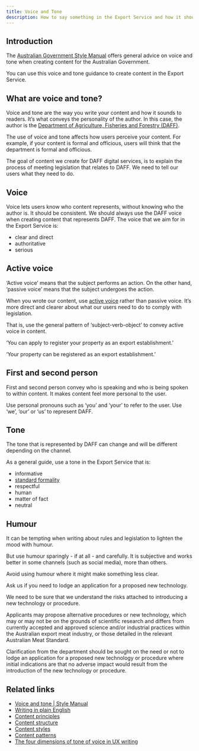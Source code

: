 ```yaml
---
title: Voice and Tone
description: How to say something in the Export Service and how it should sound to our users.
---
```


## Introduction

The [Australian Government Style Manual](https://www.stylemanual.gov.au/writing-and-designing-content/clear-language-and-writing-style/voice-and-tone) offers general advice on voice and tone when creating content for the Australian Government.

You can use this voice and tone guidance to create content in the Export Service.

## What are voice and tone?

Voice and tone are the way you write your content and how it sounds to readers. It’s what conveys the personality of the author. In this case, the author is the [Department of Agriculture, Fisheries and Forestry (DAFF)](https://www.agriculture.gov.au/).

The use of voice and tone affects how users perceive your content. For example, if your content is formal and officious, users will think that the department is formal and officious.

The goal of content we create for DAFF digital services, is to explain the process of meeting legislation that relates to DAFF. We need to tell our users what they need to do.

## Voice

Voice lets users know who content represents, without knowing who the author is. It should be consistent.
We should always use the DAFF voice when creating content that represents DAFF. The voice that we aim for in the Export Service is:

- clear and direct
- authoritative
- serious

## Active voice

‘Active voice’ means that the subject performs an action. On the other hand, ‘passive voice’ means that the subject undergoes the action.

When you wrote our content, use [active voice](https://www.stylemanual.gov.au/writing-and-designing-content/clear-language-and-writing-style/sentences) rather than passive voice. It’s more direct and clearer about what our users need to do to comply with legislation.

That is, use the general pattern of ‘subject-verb-object’ to convey active voice in content.

<DoHeading />

‘You can apply to register your property as an export establishment.’

<DontHeading />

‘Your property can be registered as an export establishment.’

## First and second person

First and second person convey who is speaking and who is being spoken to within content. It makes content feel more personal to the user.

Use personal pronouns such as ‘you’ and ‘your’ to refer to the user. Use ‘we’, ‘our’ or ‘us’ to represent DAFF.

## Tone

The tone that is represented by DAFF can change and will be different depending on the channel.

As a general guide, use a tone in the Export Service that is:

- informative
- [standard formality](https://www.stylemanual.gov.au/writing-and-designing-content/clear-language-and-writing-style/voice-and-tone)
- respectful
- human
- matter of fact
- neutral

## Humour

It can be tempting when writing about rules and legislation to lighten the mood with humour.

But use humour sparingly - if at all - and carefully. It is subjective and works better in some channels (such as social media), more than others.

Avoid using humour where it might make something less clear.

<DoHeading />

Ask us if you need to lodge an application for a proposed new technology.

We need to be sure that we understand the risks attached to introducing a new technology or procedure.

<DontHeading />

Applicants may propose alternative procedures or new technology, which may or may not be on the grounds of scientific research and differs from currently accepted and approved science and/or industrial practices within the Australian export meat industry, or those detailed in the relevant Australian Meat Standard.

Clarification from the department should be sought on the need or not to lodge an application for a proposed new technology or procedure where initial indications are that no adverse impact would result from the introduction of the new technology or procedure.

## Related links

- [Voice and tone | Style Manual](https://www.stylemanual.gov.au/writing-and-designing-content/clear-language-and-writing-style/voice-and-tone)
- [Writing in plain English](https://mylink-deptagriculture.msappproxy.net/StaffServices/Comms/CreateContent/StyleGuide/Pages/WritinginplainEnglish.aspx)
- [Content principles](./content-principles)
- [Content structure](./content-structure)
- [Content styles](./content-styles)
- [Content patterns](./content-patterns)
- [The four dimensions of tone of voice in UX writing ](https://www.nngroup.com/videos/tone-of-voice-dimensions/)
